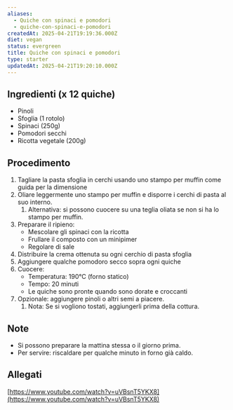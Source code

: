 ```yaml
---
aliases:
  - Quiche con spinaci e pomodori
  - quiche-con-spinaci-e-pomodori
createdAt: 2025-04-21T19:19:36.000Z
diet: vegan
status: evergreen
title: Quiche con spinaci e pomodori
type: starter
updatedAt: 2025-04-21T19:20:10.000Z
---
```

## Ingredienti (x 12 quiche)

- Pinoli
- Sfoglia (1 rotolo)
- Spinaci (250g)
- Pomodori secchi
- Ricotta vegetale (200g)

## Procedimento

1. Tagliare la pasta sfoglia in cerchi usando uno stampo per muffin come guida per la dimensione
2. Oliare leggermente uno stampo per muffin e disporre i cerchi di pasta al suo interno.
    1. Alternativa: si possono cuocere su una teglia oliata se non si ha lo stampo per muffin.
3. Preparare il ripieno:
    - Mescolare gli spinaci con la ricotta
    - Frullare il composto con un minipimer
    - Regolare di sale
4. Distribuire la crema ottenuta su ogni cerchio di pasta sfoglia
5. Aggiungere qualche pomodoro secco sopra ogni quiche
6. Cuocere:
    - Temperatura: 190°C (forno statico)
    - Tempo: 20 minuti
    - Le quiche sono pronte quando sono dorate e croccanti
7. Opzionale: aggiungere pinoli o altri semi a piacere.
    1. Nota: Se si vogliono tostati, aggiungerli prima della cottura.

## Note

- Si possono preparare la mattina stessa o il giorno prima.
- Per servire: riscaldare per qualche minuto in forno già caldo.

## Allegati

[https://www.youtube.com/watch?v=uVBsnT5YKX8](https://www.youtube.com/watch?v=uVBsnT5YKX8)
